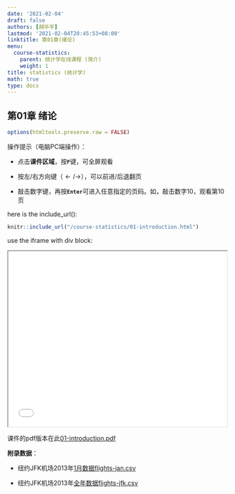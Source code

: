```yaml
---
date: '2021-02-04'
draft: false
authors: [胡华平]
lastmod: '2021-02-04T20:45:53+08:00'
linktitle: 第01章(绪论)
menu:
  course-statistics:
    parent: 统计学在线课程 (简介)
    weight: 1
title: statistics (统计学)
math: true
type: docs
---
```


## 第01章 绪论

```r
options(htmltools.preserve.raw = FALSE)
```

操作提示（电脑PC端操作）：

- 点击**课件区域**，按**`F`**键，可全屏观看

- 按左/右方向键（$\leftarrow/\rightarrow$），可以前进/后退翻页

- 敲击数字键，再按**`Enter`**可进入任意指定的页码。如，敲击数字10，观看第10页

here is the include_url():

```r
knitr::include_url("/course-statistics/01-introduction.html")
```

use the iframe with div block:

<div >

<iframe width="99%" height="400" name="iframe" src="/course-statistics/01-introduction.html"></iframe>

</div>

课件的pdf版本在此[01-introduction.pdf](/course-statistics/material/01-introduction-2019.9.18.pdf)

**附录数据**：

- 纽约JFK机场2013年[1月数据flights-jan.csv](/course-statistics/data/flights-jan.csv)

- 纽约JFK机场2013年[全年数据flights-jfk.csv](/course-statistics/data/flights-jfk.csv)